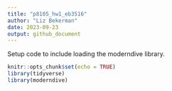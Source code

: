 ```yaml
---
title: "p8105_hw1_eb3516"
author: "Liz Bekerman"
date: 2023-09-23
output: github_document
---
```


Setup code to include loading the moderndive library.

```r
knitr::opts_chunk$set(echo = TRUE)
library(tidyverse)
library(moderndive)
```

